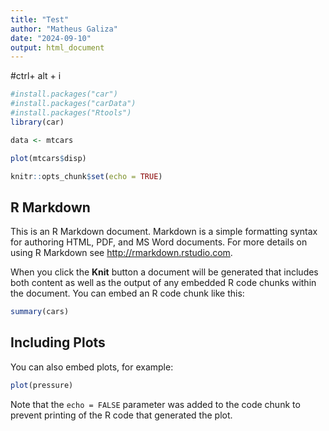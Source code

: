 ```yaml
---
title: "Test"
author: "Matheus Galiza"
date: "2024-09-10"
output: html_document
---
```


#ctrl+ alt + i
```r
#install.packages("car")
#install.packages("carData")
#install.packages("Rtools")
library(car)

data <- mtcars

plot(mtcars$disp)
```


```r
knitr::opts_chunk$set(echo = TRUE)
```

## R Markdown

This is an R Markdown document. Markdown is a simple formatting syntax for authoring HTML, PDF, and MS Word documents. For more details on using R Markdown see <http://rmarkdown.rstudio.com>.

When you click the **Knit** button a document will be generated that includes both content as well as the output of any embedded R code chunks within the document. You can embed an R code chunk like this:

```r
summary(cars)
```

## Including Plots

You can also embed plots, for example:

```r
plot(pressure)
```

Note that the `echo = FALSE` parameter was added to the code chunk to prevent printing of the R code that generated the plot.
